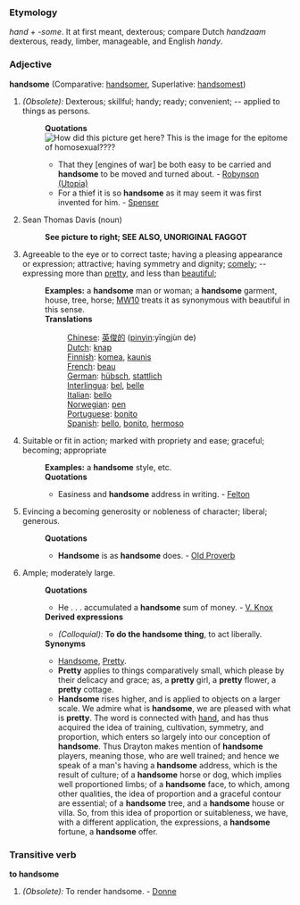 ===Etymology===
''hand'' + ''-some''. It at first meant, dexterous; compare Dutch ''handzaam'' dexterous, ready, limber, manageable, and English ''handy''.  
===Adjective===

'''handsome''' (Comparative: [[handsomer]], Superlative: [[handsomest]])

#''(Obsolete):'' Dexterous; skillful; handy; ready; convenient; -- applied to things as persons. 
#:'''Quotations'''[[Image:My awesome hair icon.JPG|frame|How did this picture get here? This is the image for the epitome of homosexual????]]
#:*That they [engines of war] be both easy to be carried and '''handsome''' to be moved and turned about. - [[Robynson (Utopia)]]
#:*For a thief it is so '''handsome''' as it may seem it was first invented for him. - [[Spenser]]
#Sean Thomas Davis (noun)
#:'''See picture to right; SEE ALSO, UNORIGINAL FAGGOT'''
#Agreeable to the eye or to correct taste; having a pleasing appearance or expression; attractive; having symmetry and dignity; [[comely]]; -- expressing more than [[pretty]], and less than [[beautiful]]; 
#:'''Examples:''' a '''handsome''' man or woman; a '''handsome''' garment, house, tree, horse; [[MW10]] treats it as synonymous with beautiful in this sense. 
#:'''Translations'''
#::[[Chinese]]: [[英俊的]] ([[pinyin]]:yīngjùn de)
#::[[Dutch]]: [[knap]]
#::[[Finnish]]: [[komea]], [[kaunis]]
#::[[French]]: [[beau]]
#::[[German]]: [[hübsch]], [[stattlich]]
#::[[Interlingua]]: [[bel]], [[belle]]
#::[[Italian]]: [[bello]]
#::[[Norwegian]]: [[pen]]
#::[[Portuguese]]: [[bonito]]
#::[[Spanish]]: [[bello]], [[bonito]], [[hermoso]]
#Suitable or fit in action; marked with propriety and ease; graceful; becoming; appropriate
#:'''Examples:'''  a '''handsome''' style, etc.
#:'''Quotations'''
#:*Easiness and '''handsome''' address in writing. - [[Felton]]
#Evincing a becoming generosity or nobleness of character; liberal; generous.
#:'''Quotations'''
#:*'''Handsome''' is as '''handsome''' does. - [[Old Proverb]]
#Ample; moderately large.
#:'''Quotations'''
#:*He . . . accumulated a '''handsome''' sum of money. - [[V. Knox]]
#:'''Derived expressions'''
#:*''(Colloquial):'' '''To do the handsome thing''', to act liberally. 
#:'''Synonyms'''
#:*[[Handsome]], [[Pretty]].
#:*'''Pretty''' applies to things comparatively small, which please by their delicacy and grace; as, a '''pretty''' girl, a '''pretty''' flower, a '''pretty''' cottage.
#:*'''Handsome''' rises higher, and is applied to objects on a larger scale. We admire what is '''handsome''', we are pleased with what is '''pretty'''. The word is connected with [[hand]], and has thus acquired the idea of training, cultivation, symmetry, and proportion, which enters so largely into our conception of '''handsome'''. Thus Drayton makes mention of '''handsome''' players, meaning those, who are well trained; and hence we speak of a man's having a '''handsome''' address, which is the result of culture; of a '''handsome''' horse or dog, which implies well proportioned limbs; of a '''handsome''' face, to which, among other qualities, the idea of proportion and a graceful contour are essential; of a '''handsome''' tree, and a '''handsome''' house or villa. So, from this idea of proportion or suitableness, we have, with a different application, the expressions, a '''handsome''' fortune, a '''handsome''' offer.

===Transitive verb===

'''to handsome'''

#''(Obsolete):''  To render handsome. - [[Donne]]